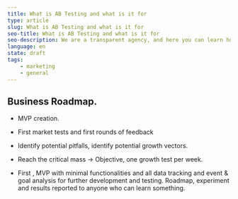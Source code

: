 ```yaml
---
title: What is AB Testing and what is it for
type: article
slug: What is AB Testing and what is it for
seo-title: What is AB Testing and what is it for
seo-description: We are a transparent agency, and here you can learn how we get clients and show how convenient we are for them.
language: en
state: draft
tags:
    - marketing
    - general
---
```


## Business Roadmap.

-   MVP creation.

-   First market tests and first rounds of feedback

-   Identify potential pitfalls, identify potential growth vectors.

-   Reach the critical mass -> Objective, one growth test per week.

-   First , MVP with minimal functionalities and all data tracking and event & goal analysis for further development and testing.
    Roadmap, experiment and results reported to anyone who can learn something.
